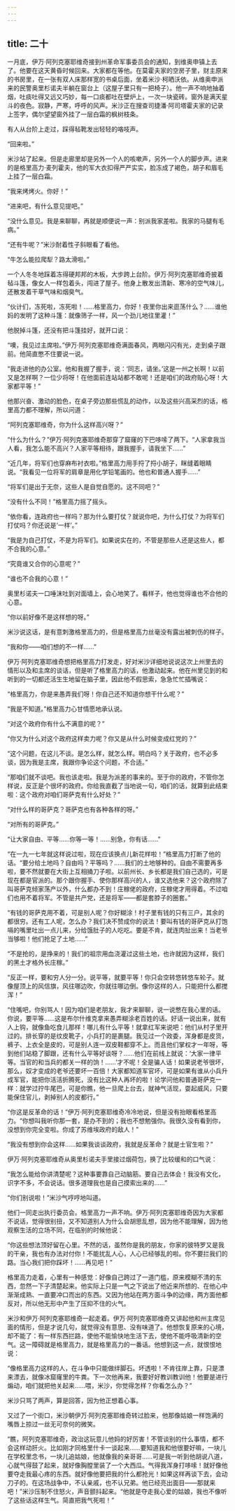 ```yaml
---
---
---
```

title: 二十
---




一月底，伊万·阿列克塞耶维奇接到州革命军事委员会的通知，到维奥申镇上去了。他要在这天黄昏时候回来。大家都在等他。在莫霍夫家的空房子里，财主原来的书房里，在一张有双人床那样宽的书桌后面，坐着米沙·柯晒沃依。从维奥申派来的民警奥里杉诺夫半躺在窗台上（这屋子里只有一把椅子）。他一声不响地抽着烟，吐痰吐得又远又巧妙，每一口痰都吐在壁炉上，一次一块瓷砖。窗外是满天星斗的夜色。寂静，严寒，呼呼的风声。米沙正在搜查司捷潘·阿司塔霍夫家的记录上签字，偶尔望望窗外挂了一层白霜的枫树枝条。

有人从台阶上走过，踩得毡靴发出轻轻的咯吱声。

“回来啦。”

米沙站了起来。但是走廊里却是另外一个人的咳嗽声，另外一个人的脚步声。进来的是格里高力·麦列霍夫，他的军大衣扣得严严实实，脸冻成了褐色，胡子和眉毛上挂了一层白霜。

“我来烤烤火。你好！”

“进来吧，有什么意见提吧。”

“没什么意见。我是来聊聊，再就是顺便说一声：别派我家差啦。我家的马腿有毛病。”

“还有牛呢？”米沙耐着性子斜眼看了看他。

“牛怎么能拉爬犁？路太滑啦。”

一个人冬冬地踩着冻得硬邦邦的木板，大步跨上台阶。伊万·阿列克塞耶维奇披着毡斗篷，像女人一样包着头，闯进了屋子。他身上散发出清新、寒冷的空气味儿，还散发着干草气味和烟臭气。

“伙计们，冻死啦，冻死啦！……格里高力，你好！夜里你出来逛荡什么？……谁他妈的发明了这种斗篷：就像筛子一样，风一个劲儿地往里灌！”

他脱掉斗篷，还没有把斗篷挂好，就开口说：

“噢，我见过主席啦。”伊万·阿列克塞耶维奇满面春风，两眼闪闪有光，走到桌子跟前。他简直憋不住要说一说。

“我走进他的办公室。他和我握了握手，说：‘同志，请坐。’这是一州之长啊！以前又是怎样啊？一位少将呀！在他面前连站站都不敢呢！还是咱们的政府贴心呀！大家都平等！”

他那兴奋、激动的脸色，在桌子旁边那些慌乱的动作，以及这些兴高采烈的话，格里高力都不理解，所以问道：

“阿列克塞耶维奇，你为什么这样高兴呀？”

“什么为什么？”伊万·阿列克塞耶维奇那穿了窟窿的下巴哆嗦了两下。“人家拿我当人看，我怎么能不高兴？人家平等相待，跟我握手，请我坐下……”

“近几年，将军们也穿麻布衬衣啦。”格里高力用手捋了捋小胡子，眯缝着眼睛说。“我看见一位将军的肩章是用化学铅笔画的。他也和普通人握手……”

“将军们是出于无奈，这些人是自觉自愿的。这不同吧？”

“没有什么不同！”格里高力摇了摇头。

“依你看，连政府也一样吗？那为什么要打仗？就说你吧，为什么打仗？为将军们打仗吗？你还说是‘一样’。”

“我是为自己打仗，不是为将军们。如果说实在的，不管是那些人还是这些人，都不合我的心意。”

“究竟谁又合你的心意呢？”

“谁也不合我的心意！”

奥里杉诺夫一口唾沫吐到对面墙上，会心地笑了。看样子，他也觉得谁也不合他的心意。

“你以前好像不是这样想的呀。”

米沙说这话，是有意刺激格里高力的，但是格里高力丝毫没有露出被刺伤的样子。

“我和你——咱们想的不一样……”

伊万·阿列克塞耶维奇想把格里高力打发走，好对米沙详细地说说这次上州里去的情形以及和主席的谈话，但是听了格里高力的话，他激动起来。他在州里见到的和听到的一切都还活生生地留在脑子里，因此他不假思索，急急忙忙插嘴说：

“格里高力，你是来愚弄我们呀！你自己还不知道你想干什么呢？”

“我是不知道。”格里高力心甘情愿地承认说。

“对这个政府你有什么不满意的呢？”

“你又为什么对这个政府这样卖力呢？你又是从什么时候变成红党的？”

“这个问题，在这儿不谈。是怎么样，就怎么样。明白吗？关于政府，也不必多谈，因为我是主席，我跟你争论这个问题，不合适。”

“那咱们就不谈吧。我也该走啦。我是为派差的事来的。至于你的政府，不管你怎样说，反正是个很坏的政府。你给我直截了当地说一句，咱们的话，就算到此结束啦：这个政府对咱们哥萨克有什么好处？”

“对什么样的哥萨克？哥萨克也有各种各样的呀。”

“对所有的哥萨克。”

“让大家自由、平等……你等一等！……别急，你有话……”

“在一九一七年就这样说过啦，现在应该换点儿新花样啦！”格里高力打断了他的话。“要分给土地吗？自由吗？平等吗？……我们的土地够种的。自由不需要再多啦，要不然就要在大街上互相捅刀子啦。以前州长、乡长都是我们自己选的，可是现在都是官派的。那个跟你握手、使你那样高兴的人，谁又选他来？这个政府除了叫哥萨克倾家荡产以外，什么都办不到！庄稼佬的政府，庄稼佬才用得着。不过咱们也用不着将军。不管是共产党，还是将军——都是套脖子的圈套。”

“有钱的哥萨克用不着，可是别人呢？你好糊涂！村子里有钱的只有三户，其余的都很穷。还有工人呢，怎么办？我们决不赞成你的说法！要叫有钱的哥萨克从打饱嗝的嘴里吐出一点儿来，分给饿肚子的人吃吃。要是不肯，就连肉扯出来！当老爷当够啦！他们抢足了土地……”

“不是抢的，是挣来的！我们的祖宗用血浇灌过这些土地，也许就因为这样，我们的黑土才格外长庄稼。”

“反正一样，要和穷人分一分。说平等，就要平等！你只会空转悠转悠车轮子。就像屋顶上的风信旗，风往哪边吹，你就往哪边倒。像你这样的人，只能把什么都搅浑！”

“住嘴吧，你别骂人！因为咱们是老朋友，我才来聊聊，说一说憋在我心里的话。你说，要平等……这是布尔什维克拿来愚弄糊涂老百姓的话。好话一说出来，就有人上钩，就像鱼吃食儿那样！哪儿有什么平等！就拿红军来说吧：他们从村子里开过的。排长穿的是纹皮靴子，小兵打的是裹腿。我见过一个政委，浑身都是皮货，裤子、上衣全是皮的，可是别人连一双皮鞋都穿不上。而且他们掌权才一年呀，等到他们站稳了脚跟，还有什么平等好谈呀？……他们在前线上就说：‘大家一律平等。当官的和当兵的都关一样的饷！……’才不呢！全是骗人话！如果说老爷很坏，那么，奴才变成的老爷还要坏一百倍！大家都知道军官坏，可是如果有谁从小兵升成军官，能把你活活折腾死，没有比这种人再坏的啦！论学问他和普通哥萨克一样：就学过拧牛尾巴，可是你瞧，他一旦爬上台去，就神气活现，耍起威风，只要能保住官儿，剥掉别人的皮都行。”

“你这是反革命的话！”伊万·阿列克塞耶维奇冷冷地说，但是没有抬眼看格里高力。“你想叫我听你那一套，是办不到的；我也不想勉强你。我很久没有看到你，没想到你完全变啦。你成了苏维埃政府的敌人！”

“我没有想到你会这样……如果我谈谈政府，我就是反革命？就是士官生啦？”

伊万·阿列克塞耶维奇从奥里杉诺夫手里接过烟荷包，换了比较缓和的口气说：

“我怎么能给你讲清楚呢？这种事要靠自己动脑筋。要自己去体会！我没有文化，识字不多，不会说话。很多道理我也是自己摸索出来的……”

“你们别说啦！”米沙气哼哼地叫道。

他们一同走出执行委员会。格里高力一声不响。伊万·阿列克塞耶维奇因为大家都不说话，觉得很别扭，又不知道别人为什么会胡思乱想，因为他不能理解，因为他观察生活的立场不同，在临别的时候他说：

“你这些想法顶好留在心里。不然的话，虽然你是我的朋友，你家的彼特罗又是我的干亲，我也有办法对付你！不能扰乱人心，人心已经够乱的啦。你不要拦我们的路。当心我们把你踩坏！……再见吧！”

格里高力走着，心里有一种感觉：好像自己跨过了一道门槛，原来模糊不清的东西，忽然一下子清楚起来。他实际上只是一气之下说出了他近来所想的、在他心中渐渐成熟、一直要冲口而出的东西。又因为他站在两方面斗争的边缘，两方面他都反对，所以他无形中产生了压抑不住的火气。

米沙和伊万·阿列克塞耶维奇一起走着。伊万·阿列克塞耶维奇又讲起他和州主席见面的情形，但是才说几句，就觉得没有意思、没有味道了。他想恢复原来的心境，却不能了：有一样东西拦路，使他不能愉快地生活下去，使他不能呼吸清新的空气。这一障碍就是格里高力，就是格里高力的一番话。他想到这一点，就恨恨地说：

“像格里高力这样的人，在斗争中只能做绊脚石。坏透啦！不肯往岸上靠，只是漂来漂去，就像冰窟窿里的牛粪。下一次他再来，我要好好教训教训他！他要是进行煽动，咱们就把他关起来……喂，米沙，你觉得怎样？你看怎么办？”

米沙只骂了两声，算是回答，因为他正想着心事。

又过了一个街口，米沙朝伊万·阿列克塞耶维奇转过脸来，他那像姑娘一样饱满的嘴唇上掠过一丝无可奈何的微笑。

“瞧，阿列克塞耶维奇，政治这玩意儿他妈的好厉害！不管谈别的什么事情，都不会这样动肝火。比如刚才同格里什卡一谈起来……要知道我和他很要好嘛，一块儿在学校里念书，一块儿追姑娘，他就像我的亲哥哥……可是我一听到他胡说八道，心就气得鼓了起来，就好像胸膛里装了一个大西瓜。气得我浑身打哆嗦！就好像他要夺走我最心疼的东西。就好像他要把我的什么都抢光！如果这样再谈下去，会动刀子的。在这场战争中，不认亲戚，也不认兄弟。他已经亮出面目——那就来吧！”米沙压制不住怒火，声音颤抖起来。“他就是夺走我心爱的姑娘，我也不像听了这些话这样生气。简直把我气死啦！”
